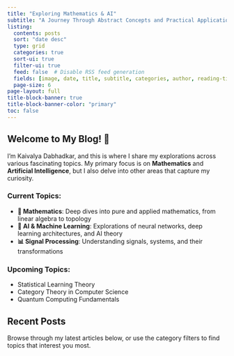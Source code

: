 ```yaml
---
title: "Exploring Mathematics & AI"
subtitle: "A Journey Through Abstract Concepts and Practical Applications"
listing:
  contents: posts
  sort: "date desc"
  type: grid
  categories: true
  sort-ui: true
  filter-ui: true
  feed: false  # Disable RSS feed generation
  fields: [image, date, title, subtitle, categories, author, reading-time]
  page-size: 6
page-layout: full
title-block-banner: true
title-block-banner-color: "primary"
toc: false
---
```


:::{.callout-note appearance="simple" icon=false}
## Welcome to My Blog! 🎯

I'm Kaivalya Dabhadkar, and this is where I share my explorations across various fascinating topics. My primary focus is on **Mathematics** and **Artificial Intelligence**, but I also delve into other areas that capture my curiosity.

### Current Topics:

<!-- === TOPIC LIST: Add new topics here === -->
- **📐 Mathematics**: Deep dives into pure and applied mathematics, from linear algebra to topology
- **🤖 AI & Machine Learning**: Explorations of neural networks, deep learning architectures, and AI theory
- **📊 Signal Processing**: Understanding signals, systems, and their transformations
<!-- Uncomment and add new topics as needed:
- **📚 History**: Historical perspectives on science and technology
- **🤔 Philosophy**: Philosophical implications of AI and mathematics
- **🔬 Physics**: Connections between physics and computational methods
- **🎨 Creative Coding**: Artistic applications of algorithms
-->

### Upcoming Topics:
<!-- List topics you plan to explore in the future -->
- Statistical Learning Theory
- Category Theory in Computer Science
- Quantum Computing Fundamentals

:::

## Recent Posts

Browse through my latest articles below, or use the category filters to find topics that interest you most.
